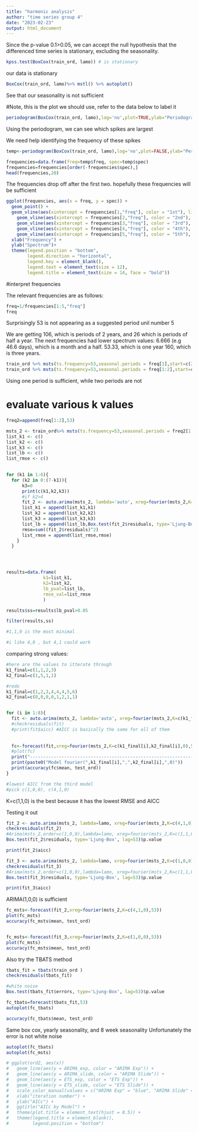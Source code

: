 ---
title: "harmonic analysis"
author: "time series group 4"
date: "2023-02-23"
output: html_document
---

Since the p-value 0.1>0.05, we can accept the null hypothesis that the differenced time series is stationary, excluding the seasonality. 

```{r}
kpss.test(BoxCox(train_ord, lamo)) # is stationary 
```
our data is stationary


```{r}
BoxCox(train_ord, lamo)%>% mstl() %>% autoplot()
```
See that our seasonality is not sufficient

#Note, this is the plot we should use, refer to the data below to label it 

```{r}
periodogram(BoxCox(train_ord, lamo),log='no',plot=TRUE,ylab="Periodogram",xlab="Frequency")
```
Using the periodogram, we can see which spikes are largest 

We need help identifying the frequency of these spikes

```{r}
temp<-periodogram(BoxCox(train_ord, lamo),log='no',plot=FALSE,ylab="Periodogram",xlab="Frequency",xlim=c(0,0.1))

frequencies=data.frame(freq=temp$freq, spec=temp$spec)
frequencies=frequencies[order(-frequencies$spec),]
head(frequencies,20)
```
The frequencies drop off after the first two. hopefully these frequencies will be sufficient 

```{r}
ggplot(frequencies, aes(x = freq, y = spec)) + 
  geom_point() +
  geom_vline(aes(xintercept = frequencies[1,"freq"], color = "1st"), linetype = "dashed")+
    geom_vline(aes(xintercept = frequencies[2,"freq"], color = "2nd"), linetype = "dashed")+
    geom_vline(aes(xintercept = frequencies[3,"freq"], color = "3rd"), linetype = "dashed")+
    geom_vline(aes(xintercept = frequencies[4,"freq"], color = "4th"), linetype = "dashed")+
    geom_vline(aes(xintercept = frequencies[5,"freq"], color = "5th"), linetype = "dashed")+
  xlab("Frequency") +
  ylab("Spectrum")+ 
  theme(legend.position = "bottom", 
        legend.direction = "horizontal",
        legend.key = element_blank(),
        legend.text = element_text(size = 12),
        legend.title = element_text(size = 14, face = "bold"))

```

#interpret frequencies

The relevant frequencies are as follows: 
```{r}
freq=1/frequencies[1:5,"freq"]
freq
```
Surprisingly 53 is not appearing as a suggested period unil number 5

We are getting 106, which is periods of 2 years, and 26 which is periods of half a year. The next frequencies had lower spectrum values: 
6.666 (e.g 46.6 days), which is a month and a half. 
53.33, which is one year
160, which is three years. 


```{r}
train_ord %>% msts(ts.frequency=53,seasonal.periods = freq[1],start=c(2013,1)) %>% mstl(lambda=lamo)%>%autoplot()
train_ord %>% msts(ts.frequency=53,seasonal.periods = freq[1:2],start=c(2013,1)) %>% mstl(lambda=lamo)%>%autoplot()

```

Using one period is sufficient, while two periods are not

# evaluate various k values 

```{r}
freq2=append(freq[1:2],53)

msts_2 <- train_ord%>% msts(ts.frequency=53,seasonal.periods = freq2[1:3] ,start=c(2013,1)) #freq[1:3]
list_k1 <- c()
list_k2 <- c()
list_k3 <- c()
list_lb <- c()
list_rmse <- c()

                   
for (k1 in 1:6){
  for (k2 in 0:(7-k1)){
      k3=0        
      print(c(k1,k2,k3))
      #if k2>4
      fit_2 <- auto.arima(msts_2, lambda='auto', xreg=fourier(msts_2,K=c(k1,k2,k3)), seasonal=FALSE)
      list_k1 = append(list_k1,k1)
      list_k2 = append(list_k2,k2)
      list_k3 = append(list_k3,k3)
      list_lb = append(list_lb,Box.test(fit_2$residuals, type='Ljung-Box', lag=53)$p.value)
      rmse=sum((fit_2$residuals)^2)
      list_rmse = append(list_rmse,rmse)
    }
  }




results=data.frame(
              k1=list_k1,
              k2=list_k2,
              lb_pval=list_lb,
              rmse_val=list_rmse
              )

results$ss=results$lb_pval>0.05

filter(results,ss)

#1,1,0 is the most minimal

#i like 4,0 , but 4,1 could work 

```

comparing strong values: 
```{r}
#here are the values to itterate through 
k1_final=c(1,1,2,3)
k2_final=c(1,5,1,1)

#redo
k1_final=c(1,2,3,4,4,4,5,6)
k2_final=c(0,0,0,0,1,2,1,1)


for (i in 1:8){
  fit <- auto.arima(msts_2, lambda='auto', xreg=fourier(msts_2,K=c(k1_final[i],k2_final[i],0)), seasonal=FALSE)
  #checkresiduals(fit)
  #print(fit$aicc) #AICC is basically the same for all of them
  
  
  fc<-forecast(fit,xreg=fourier(msts_2,K=c(k1_final[i],k2_final[i],0),53))
  #plot(fc)
  print("------------------------------------------------------------------------------")
  print(paste0("Model fourier(",k1_final[i],",",k2_final[i],",0)"))
  print(accuracy(fc$mean, test_ord))
}

#lowest AICC from the third model
#pick c(1,0,0), c(4,1,0)

```
K=c(1,1,0) is the best because it has the lowest RMSE and AICC


Testing it out
```{r}
fit_2 <- auto.arima(msts_2, lambda=lamo, xreg=fourier(msts_2,K=c(4,1,0)), seasonal=FALSE)
checkresiduals(fit_2)
#Arima(msts_2,order=c(1,0,0),lambda=lamo, xreg=fourier(msts_2,K=c(1,1,0)))%>%checkresiduals()
Box.test(fit_2$residuals, type='Ljung-Box', lag=53)$p.value

print(fit_2$aicc)

fit_3 <- auto.arima(msts_2, lambda=lamo, xreg=fourier(msts_2,K=c(1,0,0)), seasonal=FALSE)
checkresiduals(fit_3)
#Arima(msts_2,order=c(1,0,0),lambda=lamo, xreg=fourier(msts_2,K=c(1,1,0)))%>%checkresiduals()
Box.test(fit_3$residuals, type='Ljung-Box', lag=53)$p.value

print(fit_3$aicc)
```
ARIMA(1,0,0) is sufficient

```{r}
fc_msts<-forecast(fit_2,xreg=fourier(msts_2,K=c(4,1,0),53))
plot(fc_msts)
accuracy(fc_msts$mean, test_ord)


fc_msts<-forecast(fit_3,xreg=fourier(msts_2,K=c(1,0,0),53))
plot(fc_msts)
accuracy(fc_msts$mean, test_ord)

```

Also try the TBATS method 


```{r}
tbats_fit = tbats(train_ord )
checkresiduals(tbats_fit)

#white noise
Box.test(tbats_fit$errors, type='Ljung-Box', lag=53)$p.value

fc_tbats=forecast(tbats_fit,53)
autoplot(fc_tbats)

accuracy(fc_tbats$mean, test_ord)

```
Same box cox, yearly seasonality, and 8 week seasonality 
Unfortunately the error is not white noise

```{r}

autoplot(fc_tbats)
autoplot(fc_msts)

# ggplot(ord2, aes(x))
#   geom_line(aes(y = ARIMA_exp, color = "ARIMA Exp")) +
#   geom_line(aes(y = ARIMA_slide, color = "ARIMA Slide")) +
#   geom_line(aes(y = ETS_exp, color = "ETS Exp")) +
#   geom_line(aes(y = ETS_slide, color = "ETS Slide")) +
#   scale_color_manual(values = c("ARIMA Exp" = "blue", "ARIMA Slide" = "blue4", "ETS Exp" = "coral", "ETS Slide" = "coral4")) +
#   xlab("iteration number") +
#   ylab("AICc") +
#   ggtitle("AICc by Model") +
#   theme(plot.title = element_text(hjust = 0.5)) +
#   theme(legend.title = element_blank(),
#         legend.position = "bottom")

```



